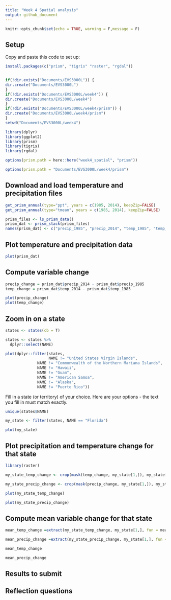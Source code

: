 ```yaml
---
title: "Week 4 Spatial analysis"
output: github_document
---
```


```r
knitr::opts_chunk$set(echo = TRUE, warning = F,message = F)
```

## Setup

Copy and paste this code to set up:

```r
install.packages(c("prism", "tigris" "raster", "rgdal"))


if(!dir.exists("Documents/EVS3000L")) {
dir.create("Documents/EVS3000L")
}
if(!dir.exists("Documents/EVS3000L/week4")) {
dir.create("Documents/EVS3000L/week4")
}
if(!dir.exists("Documents/EVS3000L/week4/prism")) {
dir.create("Documents/EVS3000L/week4/prism")
}
setwd("Documents/EVS3000L/week4")

```

```r
library(dplyr)
library(ggplot2)
library(prism)
library(tigris)
library(rgdal)
```

```r
options(prism.path = here::here("week4_spatial", "prism"))
```

```r
options(prism.path = "Documents/EVS3000L/week4/prism")
```

## Download and load temperature and precipitation files

```r
get_prism_annual(type="ppt", years = c(1985, 2014), keepZip=FALSE)
get_prism_annual(type="tmean", years = c(1985, 2014), keepZip=FALSE)

prism_files <- ls_prism_data()
prism_dat <- prism_stack(prism_files)
names(prism_dat) <- c("precip_1985", "precip_2014", "temp_1985", "temp_2014")

```

## Plot temperature and precipitation data

```r

plot(prism_dat)

```

## Compute variable change

```r

precip_change = prism_dat$precip_2014 - prism_dat$precip_1985
temp_change = prism_dat$temp_2014 - prism_dat$temp_1985

plot(precip_change)
plot(temp_change)

```

## Zoom in on a state


```r
states <- states(cb = T)

states <- states %>%
  dplyr::select(NAME)

```

```r
plot(dplyr::filter(states,
                   NAME != "United States Virgin Islands",
              NAME != "Commonwealth of the Northern Mariana Islands",
              NAME != "Hawaii",
              NAME != "Guam",
              NAME != "American Samoa",
              NAME != "Alaska",
              NAME != "Puerto Rico"))

```

Fill in a state (or territory) of your choice. Here are your options - the text you fill in must match exactly.

```r

unique(states$NAME)

```

```r

my_state <- filter(states, NAME == "Florida")

plot(my_state)
```

## Plot precipitation and temperature change for that state

```r
library(raster)

my_state_temp_change <- crop(mask(temp_change, my_state[1,]), my_state[1,])

my_state_precip_change <- crop(mask(precip_change, my_state[1,]), my_state[1,])

plot(my_state_temp_change)

plot(my_state_precip_change)

```

## Compute mean variable change for that state

```r

mean_temp_change =extract(my_state_temp_change, my_state[1,], fun = mean, na.rm = T)

mean_precip_change =extract(my_state_precip_change, my_state[1,], fun = mean, na.rm = T)

mean_temp_change

mean_precip_change

```


## Results to submit

## Reflection questions